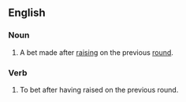 ==English==

===Noun===
{{en-noun|sg=[[continuation]] [[bet]]}}

# {{poker}} A bet made after [[raising]] on the previous [[round]].

===Verb===
{{en-verb|inf=to [[continuation]] [[bet]]|continuation bets|continuation betting|continuation bet}}

# {{poker}} To bet after having raised on the previous round.